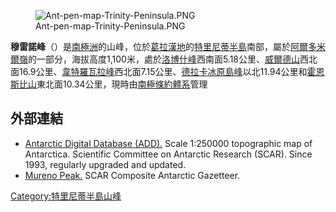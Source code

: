 [[Image:Ant-pen-map-Trinity-Peninsula.PNG|thumb]]

'''穆雷諾峰'''（{{lang-en|Mureno Peak}}）是[[南極洲|南極洲]]的山峰，位於[[葛拉漢地|葛拉漢地]]的[[特里尼蒂半島|特里尼蒂半島]]南部，屬於[[阿爾多米爾嶺|阿爾多米爾嶺]]的一部分，海拔高度1,100米，處於[[洛博什峰|洛博什峰]]西南面5.18公里、[[威爾德山|威爾德山]]西北面16.9公里、[[韋特羅瓦拉峰|韋特羅瓦拉峰]]西北面7.15公里、[[德拉卡冰原島峰|德拉卡冰原島峰]]以北11.94公里和[[霍恩斯比山|霍恩斯比山]]東北面10.34公里，現時由[[南極條約體系|南極條約體系]]管理

{{coord|64|08|40|S|59|10|15|W|display=title}}

==外部連結==
* [http://www.add.scar.org Antarctic Digital Database (ADD).] {{Wayback|url=http://www.add.scar.org/ |date=20170305000653 }} Scale 1:250000 topographic map of Antarctica. Scientific Committee on Antarctic Research (SCAR). Since 1993, regularly upgraded and updated.
* [http://data.aad.gov.au/aadc/gaz/scar/display_name.cfm?gaz_id=137258 Mureno Peak.] {{Wayback|url=http://data.aad.gov.au/aadc/gaz/scar/display_name.cfm?gaz_id=137258 |date=20120612033514 }} SCAR Composite Antarctic Gazetteer.

{{DEFAULTSORT:Mureno Peak}}
[[Category:特里尼蒂半島山峰|Category:特里尼蒂半島山峰]]


{{TrinityPeninsula-geo-stub}}